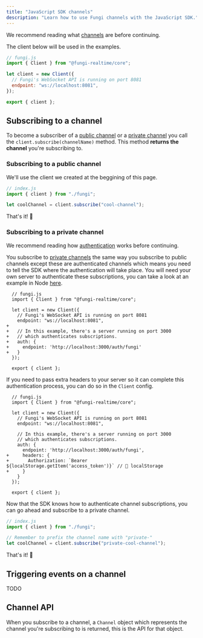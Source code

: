 ```yaml
---
title: "JavaScript SDK channels"
description: "Learn how to use Fungi channels with the JavaScript SDK."
---
```



We recommend reading what [channels](/docs/01-getting-started/01-overview#channels) are before continuing.

The client below will be used in the examples.

```js
// fungi.js
import { Client } from "@fungi-realtime/core";

let client = new Client({
  // Fungi's WebSocket API is running on port 8081
  endpoint: "ws://localhost:8081",
});

export { client };
```

## Subscribing to a channel

To become a subscriber of a [public channel](/docs/01-getting-started/01-overview#public-channels) or a [private channel](/docs/01-getting-started/01-overview#private-channels) you call the `client.subscribe(channelName)` method. This method **returns the channel** you're subscribing to.

### Subscribing to a public channel

We'll use the client we created at the beggining of this page.

```js
// index.js
import { client } from "./fungi";

let coolChannel = client.subscribe("cool-channel");
```

That's it! 🎉

### Subscribing to a private channel

We recommend reading how [authentication](/docs/02-core-concepts/01-authentication) works before continuing.

You subscribe to [private channels](/docs/01-getting-started/01-overview#private-channels) the same way you subscribe to public channels except these are authenticated channels which means you need to tell the SDK where the authentication will take place. You will need your own server to authenticate these subscriptions, you can take a look at an example in Node [here](/docs/04-node/03-authenticating-clients).

```diff-js
  // fungi.js
  import { Client } from "@fungi-realtime/core";

  let client = new Client({
    // Fungi's WebSocket API is running on port 8081
    endpoint: "ws://localhost:8081",
+
+   // In this example, there's a server running on port 3000
+   // which authenticates subscriptions.
+   auth: {
+     endpoint: 'http://localhost:3000/auth/fungi'
+   }
  });

  export { client };
```

If you need to pass extra headers to your server so it can complete this authentication process, you can do so in the `Client` config.

```diff-js
  // fungi.js
  import { Client } from "@fungi-realtime/core";

  let client = new Client({
    // Fungi's WebSocket API is running on port 8081
    endpoint: "ws://localhost:8081",

    // In this example, there's a server running on port 3000
    // which authenticates subscriptions.
    auth: {
      endpoint: 'http://localhost:3000/auth/fungi',
+     headers: {
+       Authorization: `Bearer ${localStorage.getItem('access_token')}` // 😬 localStorage
+     }
    }
  });

  export { client };
```

Now that the SDK knows how to authenticate channel subscriptions, you can go ahead and subscribe to a private channel.

```js
// index.js
import { client } from "./fungi";

// Remember to prefix the channel name with "private-"
let coolChannel = client.subscribe("private-cool-channel");
```

That's it! 🎉

## Triggering events on a channel

TODO

## Channel API

When you subscribe to a channel, a `Channel` object which represents the channel you're subscribing to is returned, this is the API for that object.

<ChannelAPI />
